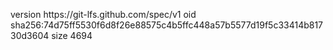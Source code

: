 version https://git-lfs.github.com/spec/v1
oid sha256:74d75ff5530f6d8f26e88575c4b5ffc448a57b5577d19f5c33414b81730d3604
size 4694
